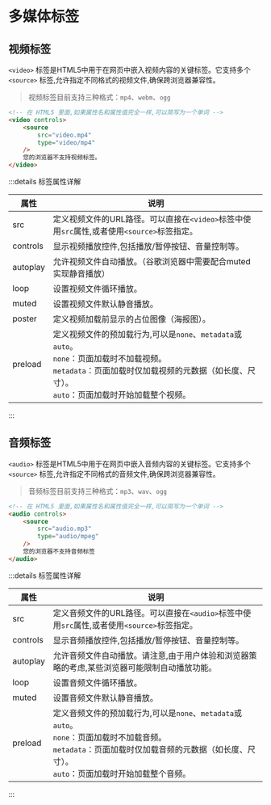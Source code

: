 # 多媒体标签

## 视频标签

`<video>` 标签是HTML5中用于在网页中嵌入视频内容的关键标签。它支持多个 `<source>` 标签,允许指定不同格式的视频文件,确保跨浏览器兼容性。

> 视频标签目前支持三种格式：`mp4`、`webm`、`ogg`

```html
<!-- 在 HTML5 里面,如果属性名和属性值完全一样,可以简写为一个单词 -->
<video controls>
	<source
		src="video.mp4"
		type="video/mp4"
	/>
	您的浏览器不支持视频标签。
</video>
```

:::details 标签属性详解

| 属性     | 说明                                                         |
| -------- | ------------------------------------------------------------ |
| src      | 定义视频文件的URL路径。可以直接在`<video>`标签中使用`src`属性,或者使用`<source>`标签指定。 |
| controls | 显示视频播放控件,包括播放/暂停按钮、音量控制等。            |
| autoplay | 允许视频文件自动播放。（谷歌浏览器中需要配合muted实现静音播放） |
| loop     | 设置视频文件循环播放。                                       |
| muted    | 设置视频文件默认静音播放。                                   |
| poster   | 定义视频加载前显示的占位图像（海报图）。                     |
| preload  | 定义视频文件的预加载行为,可以是`none`、`metadata`或`auto`。<br />`none`：页面加载时不加载视频。<br />`metadata`：页面加载时仅加载视频的元数据（如长度、尺寸）。<br />`auto`：页面加载时开始加载整个视频。 |

:::

 

## 音频标签

`<audio>` 标签是HTML5中用于在网页中嵌入音频内容的关键标签。它支持多个 `<source>` 标签,允许指定不同格式的音频文件,确保跨浏览器兼容性。

> 音频标签目前支持三种格式：`mp3`、`wav`、`ogg`

```html
<!-- 在 HTML5 里面,如果属性名和属性值完全一样,可以简写为一个单词 -->
<audio controls>
	<source
		src="audio.mp3"
		type="audio/mpeg"
	/>
	您的浏览器不支持音频标签
</audio>
```

:::details 标签属性详解

| 属性     | 说明                                                         |
| -------- | ------------------------------------------------------------ |
| src      | 定义音频文件的URL路径。可以直接在`<audio>`标签中使用`src`属性,或者使用`<source>`标签指定。 |
| controls | 显示音频播放控件,包括播放/暂停按钮、音量控制等。            |
| autoplay | 允许音频文件自动播放。请注意,由于用户体验和浏览器策略的考虑,某些浏览器可能限制自动播放功能。 |
| loop     | 设置音频文件循环播放。                                       |
| muted    | 设置音频文件默认静音播放。                                   |
| preload  | 定义音频文件的预加载行为,可以是`none`、`metadata`或`auto`。<br />`none`：页面加载时不加载音频。<br />`metadata`：页面加载时仅加载音频的元数据（如长度、尺寸）。<br />`auto`：页面加载时开始加载整个音频。 |

:::
